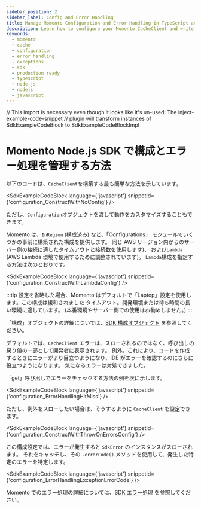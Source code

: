 ```yaml
---
sidebar_position: 2
sidebar_label: Config and Error Handling
title: Manage Momento Configuration and Error Handling in TypeScript and Node.js
description: Learn how to configure your Momento CacheClient and write production-ready error handling code in TypeScript and Node.js
keywords:
  - momento
  - cache
  - configuration
  - error handling
  - exceptions
  - sdk
  - production ready
  - typescript
  - node.js
  - nodejs
  - javascript
---
```


// This import is necessary even though it looks like it's un-used; The inject-example-code-snippet
// plugin will transform instances of SdkExampleCodeBlock to SdkExampleCodeBlockImpl

# Momento Node.js SDK で構成とエラー処理を管理する方法

以下のコードは、`CacheClient`を構築する最も簡単な方法を示しています。

<SdkExampleCodeBlock language={'javascript'} snippetId={'configuration_ConstructWithNoConfig'} />

ただし、`Configuration`オブジェクトを渡して動作をカスタマイズすることもできます。

Momento は、`InRegion` (構成済み) など、「Configurations」 モジュールでいくつかの事前に構築された構成を提供します。
同じ AWS リージョン内からのサーバー側の接続に適したタイムアウトと接続数を使用します)、
および`Lambda` (AWS Lambda 環境で使用するために調整されています)。 `Lambda`構成を指定する方法は次のとおりです。

<SdkExampleCodeBlock language={'javascript'} snippetId={'configuration_ConstructWithLambdaConfig'} />

:::tip
設定を省略した場合、Momento はデフォルトで「Laptop」設定を使用します。この構成は緩和されました
タイムアウト。開発環境または待ち時間の長い環境に適しています。 (本番環境やサーバー側での使用はお勧めしません。)
:::

「構成」オブジェクトの詳細については、[SDK 構成オブジェクト](/cache/develop/basics/client-configuration-objects.md) を参照してください。

デフォルトでは、`CacheClient` エラーは、スローされるのではなく、呼び出しの戻り値の一部として開発者に表示されます。
例外。これにより、コードを作成するときにエラーがより目立つようになり、IDE がエラーを確認するのにさらに役立つようになります。
気になるエラーは対処できました。

「get」呼び出しでエラーをチェックする方法の例を次に示します。

<SdkExampleCodeBlock language={'javascript'} snippetId={'configuration_ErrorHandlingHitMiss'} />

ただし、例外をスローしたい場合は、そうするように `CacheClient` を設定できます。

<SdkExampleCodeBlock language={'javascript'} snippetId={'configuration_ConstructWithThrowOnErrorsConfig'} />

この構成設定では、エラーが発生すると `SdkError` のインスタンスがスローされます。
それをキャッチし、その `.errorCode()` メソッドを使用して、発生した特定のエラーを特定します。

<SdkExampleCodeBlock language={'javascript'} snippetId={'configuration_ErrorHandlingExceptionErrorCode'} />

Momento でのエラー処理の詳細については、[SDK エラー処理](/cache/develop/basics/error-handling-production-readiness.md) を参照してください。
